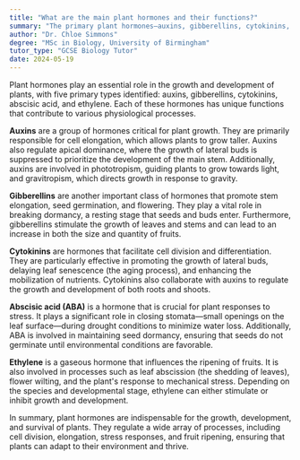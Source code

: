 ```yaml
---
title: "What are the main plant hormones and their functions?"
summary: "The primary plant hormones—auxins, gibberellins, cytokinins, abscisic acid, and ethylene—each play distinct roles in regulating plant growth and development."
author: "Dr. Chloe Simmons"
degree: "MSc in Biology, University of Birmingham"
tutor_type: "GCSE Biology Tutor"
date: 2024-05-19
---
```


Plant hormones play an essential role in the growth and development of plants, with five primary types identified: auxins, gibberellins, cytokinins, abscisic acid, and ethylene. Each of these hormones has unique functions that contribute to various physiological processes.

**Auxins** are a group of hormones critical for plant growth. They are primarily responsible for cell elongation, which allows plants to grow taller. Auxins also regulate apical dominance, where the growth of lateral buds is suppressed to prioritize the development of the main stem. Additionally, auxins are involved in phototropism, guiding plants to grow towards light, and gravitropism, which directs growth in response to gravity.

**Gibberellins** are another important class of hormones that promote stem elongation, seed germination, and flowering. They play a vital role in breaking dormancy, a resting stage that seeds and buds enter. Furthermore, gibberellins stimulate the growth of leaves and stems and can lead to an increase in both the size and quantity of fruits.

**Cytokinins** are hormones that facilitate cell division and differentiation. They are particularly effective in promoting the growth of lateral buds, delaying leaf senescence (the aging process), and enhancing the mobilization of nutrients. Cytokinins also collaborate with auxins to regulate the growth and development of both roots and shoots.

**Abscisic acid (ABA)** is a hormone that is crucial for plant responses to stress. It plays a significant role in closing stomata—small openings on the leaf surface—during drought conditions to minimize water loss. Additionally, ABA is involved in maintaining seed dormancy, ensuring that seeds do not germinate until environmental conditions are favorable.

**Ethylene** is a gaseous hormone that influences the ripening of fruits. It is also involved in processes such as leaf abscission (the shedding of leaves), flower wilting, and the plant's response to mechanical stress. Depending on the species and developmental stage, ethylene can either stimulate or inhibit growth and development.

In summary, plant hormones are indispensable for the growth, development, and survival of plants. They regulate a wide array of processes, including cell division, elongation, stress responses, and fruit ripening, ensuring that plants can adapt to their environment and thrive.
    